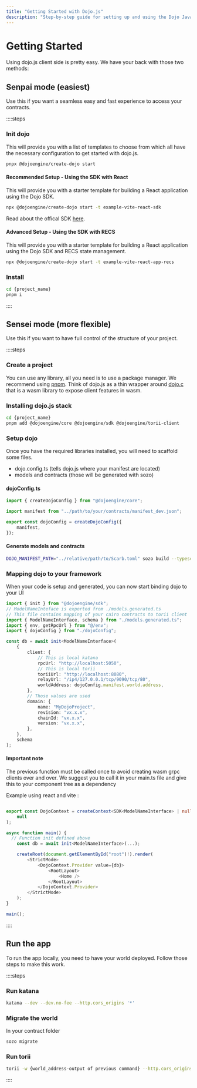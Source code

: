 ```yaml
---
title: "Getting Started with Dojo.js"
description: "Step-by-step guide for setting up and using the Dojo JavaScript SDK in your projects"
---
```


# Getting Started

Using dojo.js client side is pretty easy. We have your back with those two methods:

## Senpai mode (easiest)

Use this if you want a seamless easy and fast experience to access your contracts.

::::steps

### Init dojo

This will provide you with a list of templates to choose from which all have the necessary configuration to get started with dojo.js.

```sh
pnpx @dojoengine/create-dojo start
```

#### Recommended Setup - Using the SDK with React

This will provide you with a starter template for building a React application using the Dojo SDK.

```bash
npx @dojoengine/create-dojo start -t example-vite-react-sdk
```

Read about the offical SDK [here](/client/sdk/javascript/overview).

#### Advanced Setup - Using the SDK with RECS

This will provide you with a starter template for building a React application using the Dojo SDK and RECS state management.

```bash
npx @dojoengine/create-dojo start -t example-vite-react-app-recs
```

### Install

```sh
cd {project_name}
pnpm i
```

::::

## Sensei mode (more flexible)

Use this if you want to have full control of the structure of your project.

::::steps

### Create a project

You can use any library, all you need is to use a package manager. We recommend using [pnpm](https://pnpm.io/).
Think of dojo.js as a thin wrapper around [dojo.c](https://github.com/dojoengine/dojo.c) that is a wasm library to expose client features in wasm.

### Installing dojo.js stack

```sh
cd {project_name}
pnpm add @dojoengine/core @dojoengine/sdk @dojoengine/torii-client
```

### Setup dojo

Once you have the required libraries installed, you will need to scaffold some files.

- dojo.config.ts (tells dojo.js where your manifest are located)
- models and contracts (those will be generated with sozo)

#### dojoConfig.ts

```ts filename="./src/dojo/dojoConfig.ts"
import { createDojoConfig } from "@dojoengine/core";

import manifest from "../path/to/your/contracts/manifest_dev.json";

export const dojoConfig = createDojoConfig({
    manifest,
});
```

#### Generate models and contracts

```sh
DOJO_MANIFEST_PATH="../relative/path/to/Scarb.toml" sozo build --typescript --bindings-output ./src/dojo/
```

### Mapping dojo to your framework

When your code is setup and generated, you can now start binding dojo to your UI

```ts filename="./src/dojo/init.ts"
import { init } from "@dojoengine/sdk";
// ModelNameInteface is exported from ./models.generated.ts
// This file contains mapping of your cairo contracts to torii client
import { ModelNameInterface, schema } from "./models.generated.ts";
import { env, getRpcUrl } from "@/env";
import { dojoConfig } from "./dojoConfig";

const db = await init<ModelNameInterface>(
    {
        client: {
            // This is local katana
            rpcUrl: "http://localhost:5050",
            // This is local torii
            toriiUrl: "http://localhost:8080",
            relayUrl: "/ip4/127.0.0.1/tcp/9090/tcp/80",
            worldAddress: dojoConfig.manifest.world.address,
        },
        // Those values are used
        domain: {
            name: "MyDojoProject",
            revision: "vx.x.x",
            chainId: "vx.x.x",
            version: "vx.x.x",
        },
    },
    schema
);
```

#### Important note

The previous function must be called once to avoid creating wasm grpc clients over and over.
We suggest you to call it in your main.ts file and give this to your component tree as a dependency

Example using react and vite :

```ts filename="./src/main.ts"

export const DojoContext = createContext<SDK<ModelNameInterface> | null>(
    null
);

async function main() {
  // Function init defined above
    const db = await init<ModelNameInterface>(...);

    createRoot(document.getElementById("root")!).render(
        <StrictMode>
            <DojoContext.Provider value={db}>
                <RootLayout>
                    <Home />
                </RootLayout>
            </DojoContext.Provider>
        </StrictMode>
    );
}

main();
```

::::

## Run the app

To run the app locally, you need to have your world deployed. Follow those steps to make this work.

::::steps

### Run katana

```bash
katana --dev --dev.no-fee --http.cors_origins '*'
```

### Migrate the world

In your contract folder

```bash
sozo migrate
```

### Run torii

```bash
torii -w {world_address-output of previous command} --http.cors_origins '*'
```

::::
